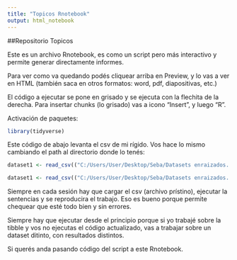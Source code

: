 ```yaml
---
title: "Topicos Rnotebook"
output: html_notebook
---
```


##Repositorio Topicos

Este es un archivo Rnotebook, es como un script pero más interactivo y permite generar directamente informes.

Para ver como va quedando podés cliquear arriba en Preview, y lo vas a ver en HTML (también saca en otros formatos: word, pdf, diapositivas, etc.)

El código a ejecutar se pone en grisado y se ejecuta con la flechita de la derecha. Para insertar chunks (lo grisado) vas a icono "Insert", y luego "R".


Activación de paquetes:

```r
library(tidyverse)
```

Este código de abajo levanta el csv de mi rígido. Vos hace lo mismo cambiando el path al directorio donde lo tenés:

```r
dataset1 <- read_csv(("C:/Users/User/Desktop/Seba/Datasets enraizados. No tocar ni mover/dataset.csv"), guess_max = 10000)
```

```r
dataset1 <- read_csv(("C:/Users/User/Desktop/Seba/Datasets enraizados. No tocar ni mover/dataset.csv"), guess_max = 10000)
```

Siempre en cada sesión hay que cargar el csv (archivo prístino), ejecutar la sentencias y se reproducira el trabajo. Eso es bueno porque permite chequear que esté todo bien y sin errores.

Siempre hay que ejecutar desde el principio porque si yo trabajé sobre la tibble y vos no ejecutas el código actualizado, vas a trabajar sobre un dataset ditinto, con resultados distintos.

Si querés anda pasando código del script a este Rnotebook.




